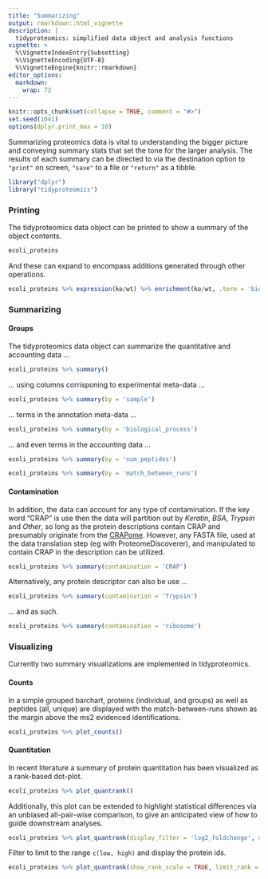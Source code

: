 ```yaml
---
title: "Summarizing"
output: rmarkdown::html_vignette
description: |
  tidyproteomics: simplified data object and analysis functions
vignette: >
  %\VignetteIndexEntry{Subsetting}
  %\VignetteEncoding{UTF-8}
  %\VignetteEngine{knitr::rmarkdown}
editor_options: 
  markdown: 
    wrap: 72
---
```


```r
knitr::opts_chunk$set(collapse = TRUE, comment = "#>")
set.seed(1041)
options(dplyr.print_max = 10)
```

Summarizing proteomics data is vital to understanding the bigger picture
and conveying summary stats that set the tone for the larger analysis.
The results of each summary can be directed to via the destination
option to `"print"` on screen, `"save"` to a file or `"return"` as a
tibble.

```r
library("dplyr")
library("tidyproteomics")
```

### Printing

The tidyproteomics data object can be printed to show a summary of the
object contents.

```r
ecoli_proteins
```

And these can expand to encompass additions generated through other
operations.

```r
ecoli_proteins %>% expression(ko/wt) %>% enrichment(ko/wt, .term = 'biological_process')
```

### Summarizing

#### Groups

The tidyproteomics data object can summarize the quantitative and
accounting data ...

```r
ecoli_proteins %>% summary()
```

... using columns corrisponing to experimental meta-data ...

```r
ecoli_proteins %>% summary(by = 'sample')
```

... terms in the annotation meta-data ...

```r
ecoli_proteins %>% summary(by = 'biological_process')
```

... and even terms in the accounting data ...

```r
ecoli_proteins %>% summary(by = 'num_peptides')
```

```r
ecoli_proteins %>% summary(by = 'match_between_runs')
```

#### Contamination

In addition, the data can account for any type of contamination. If the
key word "CRAP" is use then the data will partition out by *Keratin*,
*BSA*, *Trypsin* and *Other*, so long as the protein descriptions
contain CRAP and presumably originate from the
[CRAPome](https://reprint-apms.org/?q=chooseworkflow). However, any
FASTA file, used at the data translation step (eg with
ProteomeDiscoverer), and manipulated to contain CRAP in the description
can be utilized.

```r
ecoli_proteins %>% summary(contamination = 'CRAP')
```

Alternatively, any protein descriptor can also be use ...

```r
ecoli_proteins %>% summary(contamination = 'Trypsin')
```

... and as such.

```r
ecoli_proteins %>% summary(contamination = 'ribosome')
```

### Visualizing

Currently two summary visualizations are implemented in tidyproteomics.

#### Counts

In a simple grouped barchart, proteins (individual, and groups) as well
as peptides (all, unique) are displayed with the match-between-runs
shown as the margin above the ms2 evidenced identifications.

```r
ecoli_proteins %>% plot_counts()
```

#### Quantitation

In recent literature a summary of protein quantitation has been
visualized as a rank-based dot-plot.

```r
ecoli_proteins %>% plot_quantrank()
```

Additionally, this plot can be extended to highlight statistical
differences via an unbiased all-pair-wise comparison, to give an
anticipated view of how to guide downstream analyses.

```r
ecoli_proteins %>% plot_quantrank(display_filter = 'log2_foldchange', display_cutoff = 2)
```

Filter to limit to the range `c(low, high)` and display the protein ids.

```r
ecoli_proteins %>% plot_quantrank(show_rank_scale = TRUE, limit_rank = c(1,25))
```
